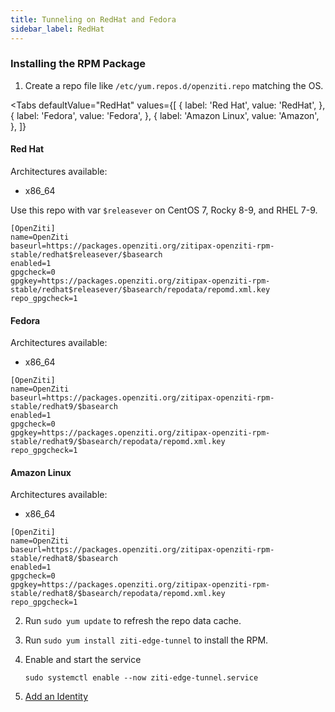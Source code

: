 ```yaml
---
title: Tunneling on RedHat and Fedora
sidebar_label: RedHat
---
```



### Installing the RPM Package

1. Create a repo file like `/etc/yum.repos.d/openziti.repo` matching the OS.

<Tabs
  defaultValue="RedHat"
  values={[
      { label: 'Red Hat', value: 'RedHat', },
      { label: 'Fedora', value: 'Fedora', },
      { label: 'Amazon Linux', value: 'Amazon', },
  ]}
>
<TabItem value="RedHat">

#### Red Hat

Architectures available:

* x86_64

Use this repo with var `$releasever` on CentOS 7, Rocky 8-9, and RHEL 7-9.

```text
[OpenZiti]
name=OpenZiti
baseurl=https://packages.openziti.org/zitipax-openziti-rpm-stable/redhat$releasever/$basearch
enabled=1
gpgcheck=0
gpgkey=https://packages.openziti.org/zitipax-openziti-rpm-stable/redhat$releasever/$basearch/repodata/repomd.xml.key
repo_gpgcheck=1
```

</TabItem>

<TabItem value="Fedora">

#### Fedora

Architectures available:

* x86_64

```text
[OpenZiti]
name=OpenZiti
baseurl=https://packages.openziti.org/zitipax-openziti-rpm-stable/redhat9/$basearch
enabled=1
gpgcheck=0
gpgkey=https://packages.openziti.org/zitipax-openziti-rpm-stable/redhat9/$basearch/repodata/repomd.xml.key
repo_gpgcheck=1
```

</TabItem>

<TabItem value="Amazon">

#### Amazon Linux

Architectures available:

* x86_64

```text
[OpenZiti]
name=OpenZiti
baseurl=https://packages.openziti.org/zitipax-openziti-rpm-stable/redhat8/$basearch
enabled=1
gpgcheck=0
gpgkey=https://packages.openziti.org/zitipax-openziti-rpm-stable/redhat8/$basearch/repodata/repomd.xml.key
repo_gpgcheck=1
```

</TabItem>
</Tabs>

2. Run `sudo yum update` to refresh the repo data cache.
2. Run `sudo yum install ziti-edge-tunnel` to install the RPM.
2. Enable and start the service

    ```text
    sudo systemctl enable --now ziti-edge-tunnel.service
    ```

2. [Add an Identity](/reference/tunnelers/60-linux/index.mdx#adding-identities)

